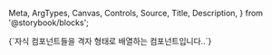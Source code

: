  Meta,
  ArgTypes,
  Canvas,
  Controls,
  Source,
  Title,
  Description,
} from '@storybook/blocks';

<Title>Flex</Title>
<Description>
  {`자식 컴포넌트들을 격자 형태로 배열하는 컴포넌트입니다..`}
</Description>
<Canvas of={FlexStories.DefaultFlex} />
<Meta of={FlexStories} />
<Source of={FlexStories.DefaultFlex} />
<Controls of={FlexStories.DefaultFlex} />

